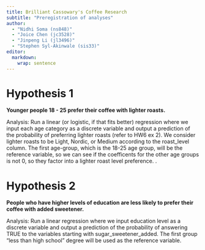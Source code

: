 ```yaml
---
title: Brilliant Cassowary's Coffee Research
subtitle: "Preregistration of analyses"
author: 
  - "Nidhi Soma (ns848)"
  - "Joice Chen (jc3528)"
  - "Jinpeng Li (jl3496)"
  - "Stephen Syl-Akinwale (sis33)"
editor: 
  markdown: 
    wrap: sentence
---
```



# Hypothesis 1

**Younger people 18 - 25 prefer their coffee with lighter roasts. **

Analysis: Run a linear (or logistic, if that fits better) regression where we input each age category as a discrete variable and output a prediction of the probability of preferring lighter roasts (refer to HW6 ex 2). We consider lighter roasts to be Light, Nordic, or Medium according to the roast_level column. The first age-group, which is the 18-25 age group, will be the reference variable, so we can see if the coefficents for the other age groups is not 0, so they factor into a lighter roast level preference.
.

# Hypothesis 2

**People who have higher levels of education are less likely to prefer their coffee with added sweetener. **

Analysis: Run a linear regression where we input education level as a discrete variable and output a prediction of the probability of answering TRUE to the variables starting with sugar_sweetener_added. The first group "less than high school" degree will be used as the reference variable.